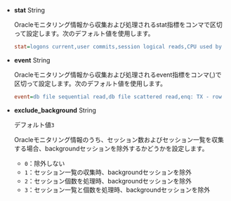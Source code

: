 -   **stat** <span class='type'>String</span>

    Oracleモニタリング情報から収集および処理されるstat指標をコンマで区切って設定します。次のデフォルト値を使用します。

    ```ini title='whatap.conf'
    stat=logons current,user commits,session logical reads,CPU used by this session,DB time,enqueue waits,physical reads,physical writes,execute count,db block changes,opened cursors current,parse count (total),parse count (hard),sorts (memory)
    ```

-   **event** <span class='type'>String</span>

    Oracleモニタリング情報から収集および処理されるevent指標をコンマ(,)で区切って設定します。次のデフォルト値を使用します。

    ```ini title='whatap.conf'
    event=db file sequential read,db file scattered read,enq: TX - row lock contention
    ```

-   **exclude_background** <span class='type'>String</span>

    デフォルト値`3`

    Oracleモニタリング情報のうち、セッション数およびセッション一覧を収集する場合、backgroundセッションを除外するかどうかを設定します。

    -   `0`：除外しない
    -   `1`：セッション一覧の収集時、backgroundセッションを除外
    -   `2`：セッション個数を処理時、backgroundセッションを除外
    -   `3`：セッション一覧と個数を処理時、backgroundセッションを除外
